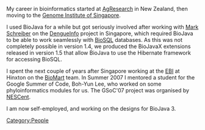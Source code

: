 My career in bioinformatics started at [http://www.agresearch.co.nz/ AgResearch] in New Zealand, then moving to the [http://www.gis.a-star.edu.sg/ Genome Institute of Singapore].

I used BioJava for a while but got seriously involved after working with [[User:Mark|Mark Schreiber]] on the [http://www.dengueinfo.org/ DengueInfo] project in Singapore, which required BioJava to be able to work seamlessly with [http://biosql.org/ BioSQL] databases. As this was not completely possible in version 1.4, we produced the BioJavaX extensions released in version 1.5 that allow BioJava to use the Hibernate framework for accessing BioSQL. 

I spent the next couple of years after Singapore working at the [http://www.ebi.ac.uk/ EBI] at Hinxton on the [http://www.biomart.org BioMart] team. In Summer 2007 I mentored a student for the Google Summer of Code, Boh-Yun Lee, who worked on some phyloinformatics modules for us. The GSoC'07 project was organised by [http://www.nescent.org/ NESCent].

I am now self-employed, and working on the designs for BioJava 3.

[[Category:People]]